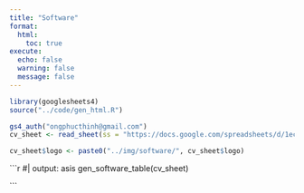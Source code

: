```yaml
---
title: "Software"
format:
  html:
    toc: true
execute:
  echo: false
  warning: false
  message: false
---
```


```r
library(googlesheets4)
source("../code/gen_html.R")

gs4_auth("ongphucthinh@gmail.com")
cv_sheet <- read_sheet(ss = "https://docs.google.com/spreadsheets/d/1ecqMkclPn-lhzgGHw2UTueiKkjTxuoAvJjpFKs3Jtm4/edit?usp=sharing", sheet = "software")

cv_sheet$logo <- paste0("../img/software/", cv_sheet$logo)
```

```{=html}
```r
#| output: asis
gen_software_table(cv_sheet)
```
```